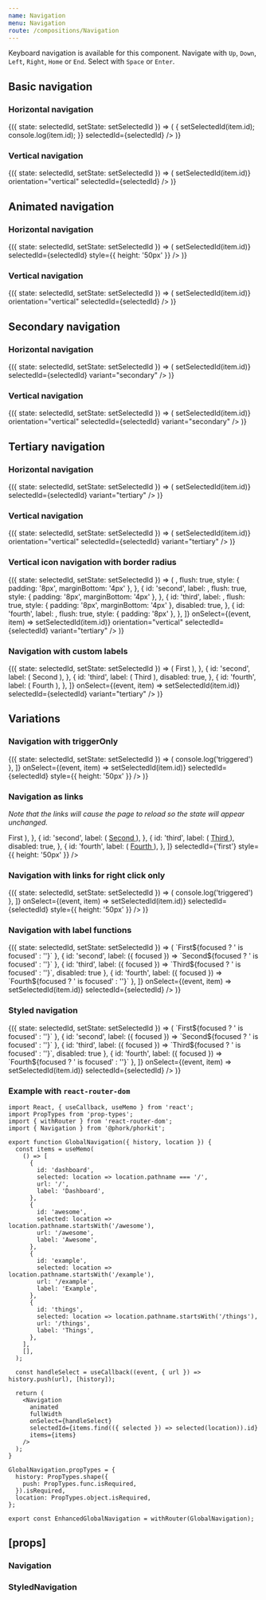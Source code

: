 ```yaml
---
name: Navigation
menu: Navigation
route: /compositions/Navigation
---
```



<PageTitle src="compositions/Navigation" title="Navigation" />

Keyboard navigation is available for this component. Navigate with `Up`, `Down`, `Left`, `Right`, `Home` or `End`. Select with `Space` or `Enter`.

## Basic navigation

### Horizontal navigation

<Playground>
  <ThemeWrapper>
    <div style={{ height: '50px' }}>
      <StateWrapper initialState={'first'}>
        {({ state: selectedId, setState: setSelectedId }) => (
          <Navigation
            items={[
              { id: 'first', label: 'First' },
              { id: 'second', label: 'Second' },
              { id: 'third', label: 'Third', disabled: true },
              { id: 'fourth', label: 'Fourth' },
            ]}
            onSelect={(event, item) => {
              setSelectedId(item.id);
              console.log(item.id);
            }}
            selectedId={selectedId}
          />
        )}
      </StateWrapper>
    </div>
  </ThemeWrapper>
</Playground>

### Vertical navigation

<Playground>
  <ThemeWrapper>
    <StateWrapper initialState={'first'}>
      {({ state: selectedId, setState: setSelectedId }) => (
        <Navigation
          items={[
            { id: 'first', label: 'First' },
            { id: 'second', label: 'Second' },
            { id: 'third', label: 'Third', disabled: true },
            { id: 'fourth', label: 'Fourth' },
          ]}
          onSelect={(event, item) => setSelectedId(item.id)}
          orientation="vertical"
          selectedId={selectedId}
        />
      )}
    </StateWrapper>
  </ThemeWrapper>
</Playground>

## Animated navigation

### Horizontal navigation

<Playground>
  <ThemeWrapper>
    <StateWrapper initialState={'second'}>
      {({ state: selectedId, setState: setSelectedId }) => (
        <Navigation
          animated
          items={[
            { id: 'first', label: 'First' },
            { id: 'second', label: 'Second' },
            { id: 'third', label: 'Third', disabled: true },
            { id: 'fourth', label: 'Fourth' },
          ]}
          onSelect={(event, item) => setSelectedId(item.id)}
          selectedId={selectedId}
          style={{ height: '50px' }}
        />
      )}
    </StateWrapper>
  </ThemeWrapper>
</Playground>

### Vertical navigation

<Playground>
  <ThemeWrapper>
    <StateWrapper initialState={'second'}>
      {({ state: selectedId, setState: setSelectedId }) => (
        <Navigation
          animated
          items={[
            { id: 'first', label: 'First' },
            { id: 'second', label: 'Second' },
            { id: 'third', label: 'Third', disabled: true },
            { id: 'fourth', label: 'Fourth' },
          ]}
          onSelect={(event, item) => setSelectedId(item.id)}
          orientation="vertical"
          selectedId={selectedId}
        />
      )}
    </StateWrapper>
  </ThemeWrapper>
</Playground>

## Secondary navigation

### Horizontal navigation

<Playground>
  <ThemeWrapper>
    <div style={{ height: '50px' }}>
      <StateWrapper initialState={'first'}>
        {({ state: selectedId, setState: setSelectedId }) => (
          <Navigation
            animated
            items={[
              { id: 'first', label: 'First' },
              { id: 'second', label: 'Second' },
              { id: 'third', label: 'Third', disabled: true },
              { id: 'fourth', label: 'Fourth' },
            ]}
            onSelect={(event, item) => setSelectedId(item.id)}
            selectedId={selectedId}
            variant="secondary"
          />
        )}
      </StateWrapper>
    </div>
  </ThemeWrapper>
</Playground>

### Vertical navigation

<Playground>
  <ThemeWrapper>
    <StateWrapper initialState={'first'}>
      {({ state: selectedId, setState: setSelectedId }) => (
        <Navigation
          animated
          items={[
            { id: 'first', label: 'First' },
            { id: 'second', label: 'Second' },
            { id: 'third', label: 'Third', disabled: true },
            { id: 'fourth', label: 'Fourth' },
          ]}
          onSelect={(event, item) => setSelectedId(item.id)}
          orientation="vertical"
          selectedId={selectedId}
          variant="secondary"
        />
      )}
    </StateWrapper>
  </ThemeWrapper>
</Playground>

## Tertiary navigation

### Horizontal navigation

<Playground>
  <ThemeWrapper>
    <div style={{ height: '50px' }}>
      <StateWrapper initialState={'first'}>
        {({ state: selectedId, setState: setSelectedId }) => (
          <Navigation
            animated
            items={[
              { id: 'first', label: 'First' },
              { id: 'second', label: 'Second' },
              { id: 'third', label: 'Third', disabled: true },
              { id: 'fourth', label: 'Fourth' },
            ]}
            onSelect={(event, item) => setSelectedId(item.id)}
            selectedId={selectedId}
            variant="tertiary"
          />
        )}
      </StateWrapper>
    </div>
  </ThemeWrapper>
</Playground>

### Vertical navigation

<Playground>
  <ThemeWrapper>
    <StateWrapper initialState={'first'}>
      {({ state: selectedId, setState: setSelectedId }) => (
        <Navigation
          animated
          items={[
            { id: 'first', label: 'First' },
            { id: 'second', label: 'Second' },
            { id: 'third', label: 'Third', disabled: true },
            { id: 'fourth', label: 'Fourth' },
          ]}
          onSelect={(event, item) => setSelectedId(item.id)}
          orientation="vertical"
          selectedId={selectedId}
          variant="tertiary"
        />
      )}
    </StateWrapper>
  </ThemeWrapper>
</Playground>

### Vertical icon navigation with border radius

<Playground>
  <ThemeWrapper>
    <StateWrapper initialState={'first'}>
      {({ state: selectedId, setState: setSelectedId }) => (
        <Navigation
          animated
          highlightRadius={4}
          items={[
            {
              id: 'first',
              label: <PhorkIcon size={24} />,
              flush: true,
              style: { padding: '8px', marginBottom: '4px' },
            },
            {
              id: 'second',
              label: <PhorkIcon size={24} />,
              flush: true,
              style: { padding: '8px', marginBottom: '4px' },
            },
            {
              id: 'third',
              label: <PhorkIcon size={24} />,
              flush: true,
              style: { padding: '8px', marginBottom: '4px' },
              disabled: true,
            },
            {
              id: 'fourth',
              label: <PhorkIcon size={24} />,
              flush: true,
              style: { padding: '8px' },
            },
          ]}
          onSelect={(event, item) => setSelectedId(item.id)}
          orientation="vertical"
          selectedId={selectedId}
          variant="tertiary"
        />
      )}
    </StateWrapper>
  </ThemeWrapper>
</Playground>

### Navigation with custom labels

<Playground>
  <ThemeWrapper>
    <div style={{ height: '50px' }}>
      <StateWrapper initialState={'first'}>
        {({ state: selectedId, setState: setSelectedId }) => (
          <Navigation
            animated
            highlightRadius={4}
            items={[
              {
                id: 'first',
                label: (
                  <Rhythm px={2}>
                    <Typography size="xsmall" variants={['letter-spacing-comfy', 'uppercase']}>
                      First
                    </Typography>
                  </Rhythm>
                ),
              },
              {
                id: 'second',
                label: (
                  <Rhythm px={2}>
                    <Typography size="xsmall" variants={['letter-spacing-comfy', 'uppercase']}>
                      Second
                    </Typography>
                  </Rhythm>
                ),
              },
              {
                id: 'third',
                label: (
                  <Rhythm px={2}>
                    <Typography size="xsmall" variants={['letter-spacing-comfy', 'uppercase']}>
                      Third
                    </Typography>
                  </Rhythm>
                ),
                disabled: true,
              },
              {
                id: 'fourth',
                label: (
                  <Rhythm px={2}>
                    <Typography size="xsmall" variants={['letter-spacing-comfy', 'uppercase']}>
                      Fourth
                    </Typography>
                  </Rhythm>
                ),
              },
            ]}
            onSelect={(event, item) => setSelectedId(item.id)}
            selectedId={selectedId}
            variant="tertiary"
          />
        )}
      </StateWrapper>
    </div>
  </ThemeWrapper>
</Playground>

## Variations

### Navigation with triggerOnly

<Playground>
  <StateWrapper initialState={'second'}>
    {({ state: selectedId, setState: setSelectedId }) => (
      <Navigation
        animated
        items={[
          { id: 'first', label: 'First' },
          { id: 'second', label: 'Second' },
          { id: 'third', label: 'Third', disabled: true },
          { id: 'fourth', label: 'Trigger', triggerOnly: () => console.log('triggered') },
        ]}
        onSelect={(event, item) => setSelectedId(item.id)}
        selectedId={selectedId}
        style={{ height: '50px' }}
      />
    )}
  </StateWrapper>
</Playground>

### Navigation as links

_Note that the links will cause the page to reload so the state will appear unchanged._

<Playground>
  <ThemeWrapper>
    <Navigation
      animated
      triggerLinks
      items={[
        {
          id: 'first',
          label: (
            <a href="#first" tabIndex={-1}>
              First
            </a>
          ),
        },
        {
          id: 'second',
          label: (
            <a href="#second" tabIndex={-1}>
              Second
            </a>
          ),
        },
        {
          id: 'third',
          label: (
            <a href="#third" tabIndex={-1}>
              Third
            </a>
          ),
          disabled: true,
        },
        {
          id: 'fourth',
          label: (
            <a href="#fourth" tabIndex={-1}>
              Fourth
            </a>
          ),
        },
      ]}
      selectedId={'first'}
      style={{ height: '50px' }}
    />
  </ThemeWrapper>
</Playground>

### Navigation with links for right click only

<Playground>
  <ThemeWrapper>
    <StateWrapper initialState={'second'}>
      {({ state: selectedId, setState: setSelectedId }) => (
        <Navigation
          allowRightClickLinks
          animated
          items={[
            { id: 'first', label: 'First', href: '#first' },
            { id: 'second', label: 'Second', href: '#second' },
            { id: 'third', label: 'Third', href: '#third', disabled: true },
            { id: 'fourth', label: 'Fourth', href: '#fourth' },
            { id: 'fifth', label: 'Trigger', triggerOnly: () => console.log('triggered') },
          ]}
          onSelect={(event, item) => setSelectedId(item.id)}
          selectedId={selectedId}
          style={{ height: '50px' }}
        />
      )}
    </StateWrapper>
  </ThemeWrapper>
</Playground>

### Navigation with label functions

<Playground>
  <ThemeWrapper>
    <StateWrapper initialState={'second'}>
      {({ state: selectedId, setState: setSelectedId }) => (
        <Navigation
          animated
          items={[
            { id: 'first', label: ({ focused }) => `First${focused ? ' is focused' : ''}` },
            { id: 'second', label: ({ focused }) => `Second${focused ? ' is focused' : ''}` },
            { id: 'third', label: ({ focused }) => `Third${focused ? ' is focused' : ''}`, disabled: true },
            { id: 'fourth', label: ({ focused }) => `Fourth${focused ? ' is focused' : ''}` },
          ]}
          onSelect={(event, item) => setSelectedId(item.id)}
          selectedId={selectedId}
        />
      )}
    </StateWrapper>
  </ThemeWrapper>
</Playground>

### Styled navigation

<Playground>
  <StateWrapper initialState={'second'}>
    {({ state: selectedId, setState: setSelectedId }) => (
      <StyledNavigation
        animated
        focusedBorderColor="#f41150"
        itemFocusedBackgroundColor="#f41150"
        itemFocusedBorderColor="#f41150"
        itemFocusedSelectedBackgroundColor="#F86F95"
        itemFocusedSelectedTextColor="#fff"
        itemFocusedTextColor="#fff"
        itemHoveredBorderColor="#f41150"
        itemSelectedBackgroundColor="#F86F95"
        itemSelectedBorderColor="#f41150"
        itemSelectedTextColor="#fff"
        itemTextColor="#f41150"
        items={[
          { id: 'first', label: ({ focused }) => `First${focused ? ' is focused' : ''}` },
          { id: 'second', label: ({ focused }) => `Second${focused ? ' is focused' : ''}` },
          { id: 'third', label: ({ focused }) => `Third${focused ? ' is focused' : ''}`, disabled: true },
          { id: 'fourth', label: ({ focused }) => `Fourth${focused ? ' is focused' : ''}` },
        ]}
        onSelect={(event, item) => setSelectedId(item.id)}
        selectedId={selectedId}
      />
    )}
  </StateWrapper>
</Playground>

### Example with `react-router-dom`

```
import React, { useCallback, useMemo } from 'react';
import PropTypes from 'prop-types';
import { withRouter } from 'react-router-dom';
import { Navigation } from '@phork/phorkit';

export function GlobalNavigation({ history, location }) {
  const items = useMemo(
    () => [
      {
        id: 'dashboard',
        selected: location => location.pathname === '/',
        url: '/',
        label: 'Dashboard',
      },
      {
        id: 'awesome',
        selected: location => location.pathname.startsWith('/awesome'),
        url: '/awesome',
        label: 'Awesome',
      },
      {
        id: 'example',
        selected: location => location.pathname.startsWith('/example'),
        url: '/example',
        label: 'Example',
      },
      {
        id: 'things',
        selected: location => location.pathname.startsWith('/things'),
        url: '/things',
        label: 'Things',
      },
    ],
    [],
  );

  const handleSelect = useCallback((event, { url }) => history.push(url), [history]);

  return (
    <Navigation
      animated
      fullWidth
      onSelect={handleSelect}
      selectedId={items.find(({ selected }) => selected(location)).id}
      items={items}
    />
  );
}

GlobalNavigation.propTypes = {
  history: PropTypes.shape({
    push: PropTypes.func.isRequired,
  }).isRequired,
  location: PropTypes.object.isRequired,
};

export const EnhancedGlobalNavigation = withRouter(GlobalNavigation);
```

## \[props\]

### Navigation

<Props of={Navigation} />

### StyledNavigation

<Props of={StyledNavigation} />
